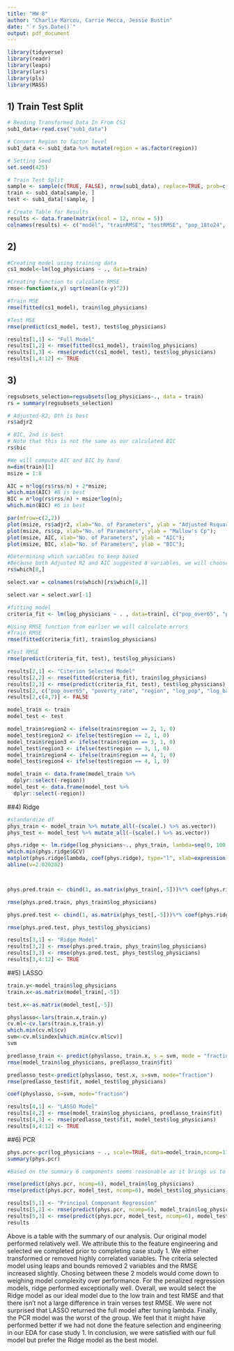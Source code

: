 ```yaml
---
title: "HW 8"
author: "Charlie Marcou, Carrie Mecca, Jessie Bustin"
date: "`r Sys.Date()`"
output: pdf_document
---
```


```r
library(tidyverse)
library(readr)
library(leaps)
library(lars)
library(pls)
library(MASS)
```

## 1) Train Test Split
```r
# Reading Transformed Data In From CS1
sub1_data<-read.csv("sub1_data")

# Convert Region to factor level
sub1_data <- sub1_data %>% mutate(region = as.factor(region))

# Setting Seed
set.seed(425)

# Train Test Split
sample <- sample(c(TRUE, FALSE), nrow(sub1_data), replace=TRUE, prob=c(0.7, 0.3))
train <- sub1_data[sample, ]
test <- sub1_data[!sample, ]

# Create Table for Results
results <- data.frame(matrix(ncol = 12, nrow = 5))
colnames(results) <- c("model", "trainRMSE", "testRMSE", "pop_18to24", "pop_over65", "poverty_rate", "unemployment_rate", "region", "log_pop", "log_bachelors", "log_percap_income", "log_hospital_beds")
```

## 2) 
```r
#Creating model using training data
cs1_model<-lm(log_physicians ~ ., data=train)

#Creating function to calculate RMSE
rmse<-function(x,y) sqrt(mean((x-y)^2))

#Train MSE
rmse(fitted(cs1_model), train$log_physicians)

#Test MSE
rmse(predict(cs1_model, test), test$log_physicians)

results[1,1] <- "Full Model"
results[1,2] <- rmse(fitted(cs1_model), train$log_physicians)
results[1,3] <- rmse(predict(cs1_model, test), test$log_physicians)
results[1,4:12] <- TRUE
```


## 3)

```r
regsubsets_selection=regsubsets(log_physicians~., data = train)
rs = summary(regsubsets_selection)

# Adjusted-R2, 8th is best
rs$adjr2

# BIC, 2nd is best
# Note that this is not the same as our calculated BIC
rs$bic

#We will compute AIC and BIC by hand
n=dim(train)[1]
msize = 1:8

AIC = n*log(rs$rss/n) + 2*msize;
which.min(AIC) #8 is best
BIC = n*log(rs$rss/n) + msize*log(n);
which.min(BIC) #6 is best

par(mfrow=c(2,2))
plot(msize, rs$adjr2, xlab="No. of Parameters", ylab = "Adjusted Rsquare");
plot(msize, rs$cp, xlab="No. of Parameters", ylab = "Mallow's Cp");
plot(msize, AIC, xlab="No. of Parameters", ylab = "AIC");
plot(msize, BIC, xlab="No. of Parameters", ylab = "BIC");

#Determining which variables to keep based
#Because both Adjusted R2 and AIC suggested 8 variables, we will choose 8 variables
rs$which[8,]

select.var = colnames(rs$which)[rs$which[8,]]

select.var = select.var[-1]

#fitting model
criteria_fit <- lm(log_physicians ~ . , data=train[, c("pop_over65", "poverty_rate", "region", "log_pop", "log_bachelors", "log_physicians", "log_percap_income", "log_hospital_beds")])

#Using RMSE function from earlier we will calculate errors
#Train RMSE
rmse(fitted(criteria_fit), train$log_physicians)

#Test RMSE
rmse(predict(criteria_fit, test), test$log_physicians)

results[2,1] <- "Citerion Selected Model"
results[2,2] <- rmse(fitted(criteria_fit), train$log_physicians)
results[2,3] <- rmse(predict(criteria_fit, test), test$log_physicians)
results[2, c("pop_over65", "poverty_rate", "region", "log_pop", "log_bachelors", "log_percap_income", "log_hospital_beds")] <- TRUE
results[2,c(4,7)] <- FALSE
```
```r
model_train <- train
model_test <- test

model_train$region2 <- ifelse(train$region == 2, 1, 0)
model_test$region2 <- ifelse(test$region == 2, 1, 0)
model_train$region3 <- ifelse(train$region == 3, 1, 0)
model_test$region3 <- ifelse(test$region == 3, 1, 0)
model_train$region4 <- ifelse(train$region == 4, 1, 0)
model_test$region4 <- ifelse(test$region == 4, 1, 0)

model_train <- data.frame(model_train %>%
  dplyr::select(-region))
model_test <- data.frame(model_test %>%
  dplyr::select(-region))

```

##4) Ridge

```r
#standardize df
phys_train <- model_train %>% mutate_all(~(scale(.) %>% as.vector))
phys_test <- model_test %>% mutate_all(~(scale(.) %>% as.vector))

phys.ridge <- lm.ridge(log_physicians~., phys_train, lambda=seq(0, 100, len=100))
which.min(phys.ridge$GCV)
matplot(phys.ridge$lambda, coef(phys.ridge), type="l", xlab=expression(lambda), ylab=expression(hat(beta)), col=1)
abline(v=2.020202)



phys.pred.train <- cbind(1, as.matrix(phys_train[,-5]))%*% coef(phys.ridge)[8,]

rmse(phys.pred.train, phys_train$log_physicians)

phys.pred.test <- cbind(1, as.matrix(phys_test[,-5]))%*% coef(phys.ridge)[8,]

rmse(phys.pred.test, phys_test$log_physicians)

results[3,1] <- "Ridge Model"
results[3,2] <- rmse(phys.pred.train, phys_train$log_physicians)
results[3,3] <- rmse(phys.pred.test, phys_test$log_physicians)
results[3,4:12] <- TRUE
```


##5) LASSO

```r
train.y<-model_train$log_physicians
train.x<-as.matrix(model_train[,-5])

test.x<-as.matrix(model_test[,-5])

physlasso<-lars(train.x,train.y)
cv.ml<-cv.lars(train.x,train.y)
which.min(cv.ml$cv)
svm<-cv.ml$index[which.min(cv.ml$cv)]
svm

predlasso_train <- predict(physlasso, train.x, s = svm, mode = "fraction")
rmse(model_train$log_physicians, predlasso_train$fit)

predlasso_test<-predict(physlasso, test.x, s=svm, mode="fraction")
rmse(predlasso_test$fit, model_test$log_physicians)

coef(physlasso, s=svm, mode="fraction")

results[4,1] <- "LASSO Model"
results[4,2] <- rmse(model_train$log_physicians, predlasso_train$fit)
results[4,3] <- rmse(predlasso_test$fit, model_test$log_physicians)
results[4,4:12] <- TRUE
```


##6) PCR
```r
phys.pcr<-pcr(log_physicians ~ ., scale=TRUE, data=model_train,ncomp=11)
summary(phys.pcr) 

#Based on the summary 6 components seems reasonable as it brings us to over 85% of the variation explained and each additional component seems to add less to that percentage.

rmse(predict(phys.pcr, ncomp=6), model_train$log_physicians) 
rmse(predict(phys.pcr, model_test, ncomp=6), model_test$log_physicians)

results[5,1] <- "Principal Componant Regression"
results[5,2] <- rmse(predict(phys.pcr, ncomp=6), model_train$log_physicians)
results[5,3] <- rmse(predict(phys.pcr, model_test, ncomp=6), model_test$log_physicians)
results
```

Above is a table with the summary of our analysis.  Our original model performed relatively well.  We attribute this to the feature engineering and selected we completed prior to completing case study 1.  We either transformed or removed highly correlated variables.  The criteria selected model using leaps and bounds removed 2 variables and the RMSE increased slightly. Chosing between these 2 models would come down to weighing model complexity over performance.  For the penalized regression models, ridge performed exceptionally well.  Overall, we would select the Ridge model as our ideal model due to the low train and test RMSE and that there isn't not a large difference in train verses test RMSE.  We were not surprised that LASSO returned the full model after tuning lambda.  Finally, the PCR model was the worst of the group.  We feel that it might have performed better if we had not done the feature selection and engineering in our EDA for case study 1.  In conclusion, we were satisfied with our full model but prefer the Ridge model as the best model.